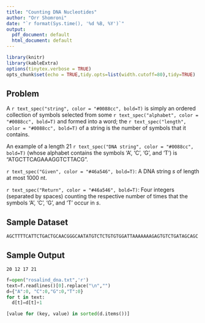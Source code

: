 ---
title: "Counting DNA Nucleotides"
author: "Orr Shomroni"
date: "`r format(Sys.time(), '%d %B, %Y')`"
output:
  pdf_document: default
  html_document: default
---

```{r setup, include=FALSE}
library(knitr)
library(kableExtra)
options(tinytex.verbose = TRUE)
opts_chunk$set(echo = TRUE,tidy.opts=list(width.cutoff=80),tidy=TRUE)
```

## Problem

A `r text_spec("string", color = "#0088cc", bold=T)` is simply an ordered collection of symbols selected from some `r text_spec("alphabet", color = "#0088cc", bold=T)` and formed into a word; the `r text_spec("length", color = "#0088cc", bold=T)` of a string is the number of symbols that it contains.

An example of a length 21 `r text_spec("DNA string", color = "#0088cc", bold=T)` (whose alphabet contains the symbols 'A', 'C', 'G', and 'T') is "ATGCTTCAGAAAGGTCTTACG".

`r text_spec("Given", color = "#46a546", bold=T)`: A DNA string *s* of length at most 1000 nt.

`r text_spec("Return", color = "#46a546", bold=T)`: Four integers (separated by spaces) counting the respective number of times that the symbols 'A', 'C', 'G', and 'T' occur in *s*.

## Sample Dataset

    AGCTTTTCATTCTGACTGCAACGGGCAATATGTCTCTGTGTGGATTAAAAAAAGAGTGTCTGATAGCAGC

## Sample Output

    20 12 17 21

```{python}
f=open("rosalind_dna.txt",'r')
text=f.readlines()[0].replace("\n","")
d={"A":0, "C":0,"G":0,"T":0}
for t in text:
  d[t]=d[t]+1

[value for (key, value) in sorted(d.items())]
```
